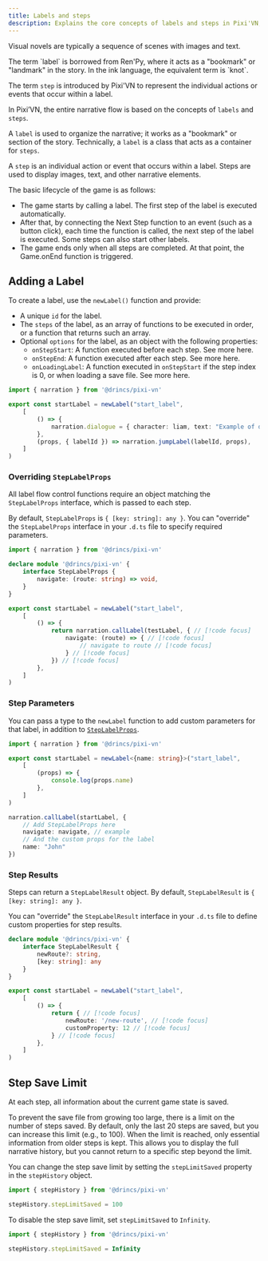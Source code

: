 ```yaml
---
title: Labels and steps
description: Explains the core concepts of labels and steps in Pixi'VN, detailing how narrative flow is structured and managed within the engine.
---
```


Visual novels are typically a sequence of scenes with images and text.

<Callout title="Nomenclature" type="info">
The term `label` is borrowed from Ren'Py, where it acts as a "bookmark" or "landmark" in the story. In the ink language, the equivalent term is `knot`.

The term `step` is introduced by Pixi'VN to represent the individual actions or events that occur within a label.
</Callout>

In Pixi’VN, the entire narrative flow is based on the concepts of `labels` and `steps`.

A `label` is used to organize the narrative; it works as a "bookmark" or section of the story. Technically, a `label` is a class that acts as a container for `steps`.

A `step` is an individual action or event that occurs within a label. Steps are used to display images, text, and other narrative elements.

The basic lifecycle of the game is as follows:

* The game starts by <DynamicLink href="/start/labels-flow#run-a-label">calling a label</DynamicLink>. The first step of the label is executed automatically.
* After that, by connecting the <DynamicLink href="/start/labels-flow#next-step">Next Step</DynamicLink> function to an event (such as a button click), each time the function is called, the next step of the label is executed. Some steps can also start other labels.
* The game ends only when all steps are completed. At that point, the <DynamicLink href="/start/other-narrative-features#how-manage-the-end-of-the-game">Game.onEnd</DynamicLink> function is triggered.

## Adding a Label

To create a label, use the `newLabel()` function and provide:

* A unique `id` for the label.
* The `steps` of the label, as an array of functions to be executed in order, or a function that returns such an array.
* Optional `options` for the label, as an object with the following properties:
  * `onStepStart`: A function executed before each step. See more <DynamicLink href="/start/labels-advanced#onstepstart">here</DynamicLink>.
  * `onStepEnd`: A function executed after each step. See more <DynamicLink href="/start/labels-advanced#onstepend">here</DynamicLink>.
  * `onLoadingLabel`: A function executed in `onStepStart` if the step index is 0, or when loading a save file. See more <DynamicLink href="/start/labels-advanced#onloadinglabel">here</DynamicLink>.

```ts title="labels/startLabel.ts"
import { narration } from '@drincs/pixi-vn'

export const startLabel = newLabel("start_label",
    [
        () => {
            narration.dialogue = { character: liam, text: "Example of dialogue" }
        },
        (props, { labelId }) => narration.jumpLabel(labelId, props),
    ]
)
```

### Overriding `StepLabelProps`

All <DynamicLink href="/start/labels-flow">label flow control functions</DynamicLink> require an object matching the `StepLabelProps` interface, which is passed to each step.

By default, `StepLabelProps` is `{ [key: string]: any }`. You can "override" the `StepLabelProps` interface in your `.d.ts` file to specify required parameters.

```ts tab="pixi-vn.d.ts"
import { narration } from '@drincs/pixi-vn'

declare module '@drincs/pixi-vn' {
    interface StepLabelProps {
        navigate: (route: string) => void,
    }
}
```

```ts tab="labels/startLabel.ts"
export const startLabel = newLabel("start_label",
    [
        () => {
            return narration.callLabel(testLabel, { // [!code focus]
                navigate: (route) => { // [!code focus]
                    // navigate to route // [!code focus]
                } // [!code focus]
            }) // [!code focus]
        },
    ]
)
```

### Step Parameters

You can pass a type to the `newLabel` function to add custom parameters for that label, in addition to [`StepLabelProps`](#override-steplabelprops).

```ts title="labels/startLabel.ts"
import { narration } from '@drincs/pixi-vn'

export const startLabel = newLabel<{name: string}>("start_label",
    [
        (props) => {
            console.log(props.name)
        },
    ]
)

narration.callLabel(startLabel, {
    // Add StepLabelProps here
    navigate: navigate, // example
    // And the custom props for the label
    name: "John"
})
```

### Step Results

Steps can return a `StepLabelResult` object. By default, `StepLabelResult` is `{ [key: string]: any }`.

You can "override" the `StepLabelResult` interface in your `.d.ts` file to define custom properties for step results.

```ts tab="pixi-vn.d.ts"
declare module '@drincs/pixi-vn' {
    interface StepLabelResult {
        newRoute?: string,
        [key: string]: any
    }
}
```

```ts tab="labels/startLabel.ts"
export const startLabel = newLabel("start_label",
    [
        () => {
            return { // [!code focus]
                newRoute: '/new-route', // [!code focus]
                customProperty: 12 // [!code focus]
            } // [!code focus]
        },
    ]
)
```

## Step Save Limit

At each step, all information about the current game state is <DynamicLink href="/start/save">saved</DynamicLink>.

To prevent the save file from growing too large, there is a limit on the number of steps saved. By default, only the last 20 steps are saved, but you can increase this limit (e.g., to 100). When the limit is reached, only essential information from older steps is kept. This allows you to display the full <DynamicLink href="/start/history">narrative history</DynamicLink>, but you cannot <DynamicLink href="/start/labels-flow#go-back">return</DynamicLink> to a specific step beyond the limit.

You can change the step save limit by setting the `stepLimitSaved` property in the `stepHistory` object.

```typescript
import { stepHistory } from '@drincs/pixi-vn'

stepHistory.stepLimitSaved = 100
```

To disable the step save limit, set `stepLimitSaved` to `Infinity`.

```typescript
import { stepHistory } from '@drincs/pixi-vn'

stepHistory.stepLimitSaved = Infinity
```
